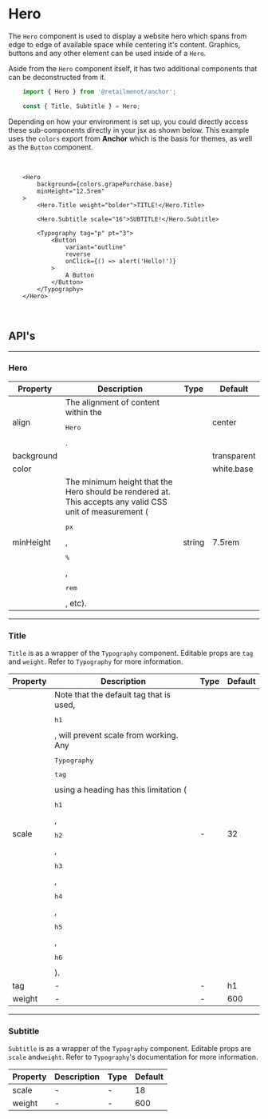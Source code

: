 
# Hero

The `Hero` component is used to display a website hero which spans from edge to edge of available
space while centering it's content. Graphics, buttons and any other element can be used inside of a
`Hero`.

Aside from the `Hero` component itself, it has two additional components that can be deconstructed
from it.

```jsx
    import { Hero } from '@retailmenot/anchor';

    const { Title, Subtitle } = Hero;
```

Depending on how your environment is set up, you could directly access these sub-components directly
in your jsx as shown below. This example uses the `colors` export from **Anchor** which is the basis for <Link to="/theme">themes</Link>,
as well as the <Link to="/components/button/">`Button`</Link> component.

<br />

```tsx live
    <Hero
        background={colors.grapePurchase.base}
        minHeight="12.5rem"
    >
        <Hero.Title weight="bolder">TITLE!</Hero.Title>

        <Hero.Subtitle scale="16">SUBTITLE!</Hero.Subtitle>

        <Typography tag="p" pt="3">
            <Button
                variant="outline"
                reverse
                onClick={() => alert('Hello!')}
            >
                A Button
            </Button>
        </Typography>
    </Hero>
```

<br />

## API's

---

### Hero

<table>
    <thead>
        <tr>
            <th>Property</th>
            <th>Description</th>
            <th>Type</th>
            <th>Default</th>
        </tr>
    </thead>
    <tbody>
        <tr>
            <td>align</td>
            <td>
                The alignment of content within the <pre>Hero</pre>.
            </td>
            <td>
                <FormatTypes types={['center', 'left', 'right', 'inherit', 'justify']} />
            </td>
            <td>center</td>
        </tr>
        <tr>
            <td>background</td>
            <td>
                <ColorBlurb background gradient label="Hero" />
            </td>
            <td>
                <FormatTypes types={['string', 'rgb', 'rgba']} noInterpret />
            </td>
            <td>transparent</td>
        </tr>
        <tr>
            <td>color</td>
            <td>
                <ColorBlurb defaultTheme label="Hero" />
            </td>
            <td>
                <FormatTypes types={['string', 'rgb', 'rgba']} noInterpret />
            </td>
            <td><Link to="/theme">white.base</Link></td>
        </tr>
        <tr>
            <td>minHeight</td>
            <td>
                The minimum height that the Hero should be rendered at. This accepts any valid CSS
                unit of measurement (<pre>px</pre>, <pre>%</pre>, <pre>rem</pre>, etc).
            </td>
            <td>
                string
            </td>
            <td>7.5rem</td>
        </tr>
    </tbody>
</table>

---

### Title

`Title` is as a wrapper of the `Typography` component.
Editable props are `tag`  and `weight`. Refer to <Link to="/components/typography">`Typography`</Link> for
more information.

<table>
    <thead>
        <tr>
            <th>Property</th>
            <th>Description</th>
            <th>Type</th>
            <th>Default</th>
        </tr>
    </thead>
    <tbody>
        <tr>
            <td>scale</td>
            <td>
                Note that the default tag that is used, <pre>h1</pre>, will prevent scale from working. Any
                <pre>Typography</pre> <pre>tag</pre> using a heading has this limitation
                (<pre>h1</pre>, <pre>h2</pre>, <pre>h3</pre>, <pre>h4</pre>, <pre>h5</pre>, <pre>h6</pre>).
            </td>
            <td>
                -
            </td>
            <td>32</td>
        </tr>
        <tr>
            <td>tag</td>
            <td>
                -
            </td>
            <td>
                -
            </td>
            <td>h1</td>
        </tr>
        <tr>
            <td>weight</td>
            <td>
                -
            </td>
            <td>
                -
            </td>
            <td>600</td>
        </tr>
    </tbody>
</table>

---

### Subtitle

`Subtitle` is as a wrapper of the `Typography` component. Editable props are `scale` and`weight`.
Refer to `Typography`'s <Link to="/components/typography">documentation</Link> for more information.

<table>
    <thead>
        <tr>
            <th>Property</th>
            <th>Description</th>
            <th>Type</th>
            <th>Default</th>
        </tr>
    </thead>
    <tbody>
        <tr>
            <td>scale</td>
            <td>
                -
            </td>
            <td>
                -
            </td>
            <td>18</td>
        </tr>
        <tr>
            <td>weight</td>
            <td>
                -
            </td>
            <td>
                -
            </td>
            <td>600</td>
        </tr>
    </tbody>
</table>
